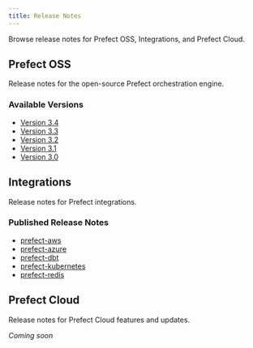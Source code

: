```yaml
---
title: Release Notes
---
```


Browse release notes for Prefect OSS, Integrations, and Prefect Cloud.

## Prefect OSS

Release notes for the open-source Prefect orchestration engine.

### Available Versions

- [Version 3.4](/v3/release-notes/oss/version-3-4)
- [Version 3.3](/v3/release-notes/oss/version-3-3)
- [Version 3.2](/v3/release-notes/oss/version-3-2)
- [Version 3.1](/v3/release-notes/oss/version-3-1)
- [Version 3.0](/v3/release-notes/oss/version-3-0)


## Integrations

Release notes for Prefect integrations.

### Published Release Notes

- [prefect-aws](/v3/release-notes/integrations/prefect-aws)
- [prefect-azure](/v3/release-notes/integrations/prefect-azure)
- [prefect-dbt](/v3/release-notes/integrations/prefect-dbt)
- [prefect-kubernetes](/v3/release-notes/integrations/prefect-kubernetes)
- [prefect-redis](/v3/release-notes/integrations/prefect-redis)


## Prefect Cloud

Release notes for Prefect Cloud features and updates.

*Coming soon*
